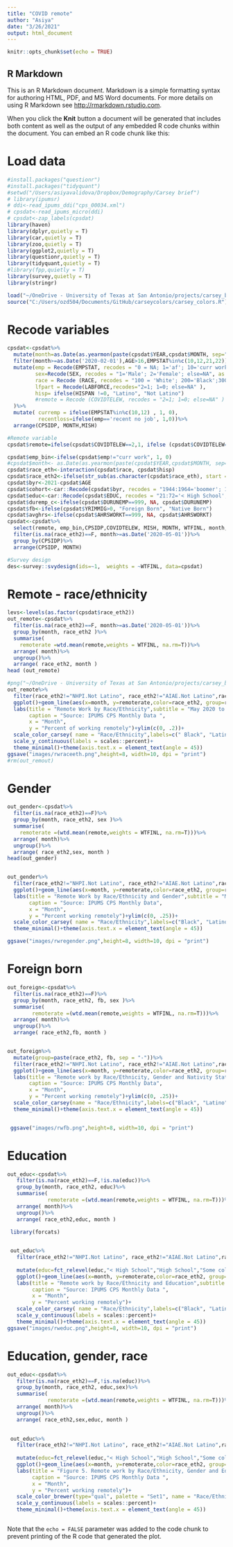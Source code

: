 ```yaml
---
title: "COVID remote"
author: "Asiya"
date: "3/26/2021"
output: html_document
---
```


```r
knitr::opts_chunk$set(echo = TRUE)
```

## R Markdown

This is an R Markdown document. Markdown is a simple formatting syntax for authoring HTML, PDF, and MS Word documents. For more details on using R Markdown see <http://rmarkdown.rstudio.com>.

When you click the **Knit** button a document will be generated that includes both content as well as the output of any embedded R code chunks within the document. You can embed an R code chunk like this:

# Load data 
```r
#install.packages("questionr")
#install.packages("tidyquant")
#setwd("/Users/asiyavalidova/Dropbox/Demography/Carsey brief")
# library(ipumsr)
# ddi<-read_ipums_ddi("cps_00034.xml")
# cpsdat<-read_ipums_micro(ddi)
# cpsdat<-zap_labels(cpsdat)
library(haven)
library(dplyr,quietly = T)
library(car,quietly = T)
library(zoo,quietly = T)
library(ggplot2,quietly = T)
library(questionr,quietly = T)
library(tidyquant,quietly = T)
#library(fpp,quietly = T)
library(survey,quietly = T)
library(stringr)
```

```r
load("~/OneDrive - University of Texas at San Antonio/projects/carsey_brief/cpsbriefdata.Rdata")
source("C:/Users/ozd504/Documents/GitHub/carseycolors/carsey_colors.R")
```


# Recode variables
```r
cpsdat<-cpsdat%>%
  mutate(month=as.Date(as.yearmon(paste(cpsdat$YEAR,cpsdat$MONTH, sep="/"), format = "%Y/%m")))%>%
  filter(month>=as.Date('2020-02-01'),AGE>16,EMPSTAT%in%c(10,12,21,22))%>%
  mutate(emp = Recode(EMPSTAT, recodes = "0 = NA; 1='af'; 10='curr work'; 12 = 'recent no job'; 20:22='unemp'"),
         sex=Recode(SEX, recodes = "1='Male'; 2='Female'; else=NA", as.factor=T),
         race = Recode (RACE, recodes = "100 = 'White'; 200='Black';300='AIAE';651='Asian';652='NHPI';802:830='multiple'; else=NA"),
         lfpart = Recode(LABFORCE,recodes="2=1; 1=0; else=NA" ),
         hisp= ifelse(HISPAN !=0, "Latino", "Not Latino")
         #remote = Recode (COVIDTELEW, recodes = "2=1; 1=0; else=NA" )
  )%>%
  mutate( curremp = ifelse(EMPSTAT%in%c(10,12) , 1, 0),
          recentloss=ifelse(emp=='recent no job', 1,0))%>%
  arrange(CPSIDP, MONTH,MISH)

#Remote variable
cpsdat$remote=ifelse(cpsdat$COVIDTELEW==2,1, ifelse (cpsdat$COVIDTELEW==1,0, NA))

cpsdat$emp_bin<-ifelse(cpsdat$emp!="curr work", 1, 0)
#cpsdat$month<- as.Date(as.yearmon(paste(cpsdat$YEAR,cpsdat$MONTH, sep="/"), format = "%Y/%m"))
cpsdat$race_eth<-interaction(cpsdat$race, cpsdat$hisp)
cpsdat$race_eth2<-ifelse(str_sub(as.character(cpsdat$race_eth), start = -10)=="Not Latino", as.character(cpsdat$race_eth),"Latino")
cpsdat$byr<-2021-cpsdat$AGE
cpsdat$cohort<-car::Recode(cpsdat$byr, recodes = "1944:1964='boomer'; 1965:1979='genx'; 1980:1994='geny'; 1995:2015='genz'; else=NA")
cpsdat$educ<-car::Recode(cpsdat$EDUC, recodes = "21:72='< High School'; 73='High School'; 81:110='Some college';  111:125='Bachelors +';else=NA; 0=NA", as.factor=T)
cpsdat$duremp_c<-ifelse(cpsdat$DURUNEMP==999, NA, cpsdat$DURUNEMP)
cpsdat$fb<-ifelse(cpsdat$YRIMMIG>0, "Foreign Born", "Native Born")
cpsdat$avghrs<-ifelse(cpsdat$AHRSWORKT==999, NA, cpsdat$AHRSWORKT)
cpsdat<-cpsdat%>%
  select(remote, emp_bin,CPSIDP,COVIDTELEW, MISH, MONTH, WTFINL, month, race_eth2, curremp,educ, sex, race, emp, YEAR, AGE, PANLWT, EDUC, avghrs, ABSENT, WKSTAT, EMPSAME, MULTJOB, NUMJOB,recentloss,fb, cohort , METRO, duremp_c, lfpart)%>%
  filter(is.na(race_eth2)==F, month>=as.Date('2020-05-01'))%>%
  group_by(CPSIDP)%>%
  arrange(CPSIDP, MONTH)

#Survey design
des<-survey::svydesign(ids=~1,  weights = ~WTFINL, data=cpsdat)
```

# Remote - race/ethnicity
```r
levs<-levels(as.factor(cpsdat$race_eth2))
out_remote<-cpsdat%>%
  filter(is.na(race_eth2)==F, month>=as.Date('2020-05-01'))%>%
  group_by(month, race_eth2 )%>%
  summarise(
    remoterate =wtd.mean(remote,weights = WTFINL, na.rm=T))%>%
  arrange( month)%>%
  ungroup()%>%
  arrange( race_eth2, month )
head (out_remote)

#png("~/OneDrive - University of Texas at San Antonio/projects/carsey_brief/Figure1.png")
out_remote%>%
  filter(race_eth2!="NHPI.Not Latino", race_eth2!="AIAE.Not Latino",race_eth2!="multiple.Not Latino", remoterate!=0, race_eth2!="Asian.Not Latino")%>%
  ggplot()+geom_line(aes(x=month, y=remoterate,color=race_eth2, group=race_eth2), lwd=2)+
  labs(title = "Remote Work by Race/Ethnicity",subtitle = "May 2020 to May 2021",
       caption = "Source: IPUMS CPS Monthly Data ",
       x = "Month",
       y = "Percent of working remotely")+ylim(c(0, .2))+
  scale_color_carsey( name = "Race/Ethnicity",labels=c(" Black", "Latino"," White"))+
  scale_y_continuous(labels = scales::percent)+
  theme_minimal()+theme(axis.text.x = element_text(angle = 45))  
ggsave("images/rwraceeth.png",height=8, width=10, dpi = "print")
#rm(out_remout) 
```

# Gender
```r
out_gender<-cpsdat%>%
  filter(is.na(race_eth2)==F)%>%
  group_by(month, race_eth2, sex )%>%
  summarise(
    remoterate =(wtd.mean(remote,weights = WTFINL, na.rm=T)))%>%
  arrange( month)%>%
  ungroup()%>%
  arrange( race_eth2,sex, month )
head(out_gender)


out_gender%>%
  filter(race_eth2!="NHPI.Not Latino", race_eth2!="AIAE.Not Latino",race_eth2!="multiple.Not Latino", remoterate!=0, race_eth2!="Asian.Not Latino")%>%
  ggplot()+geom_line(aes(x=month, y=remoterate,color=race_eth2, group=race_eth2), lwd=2)+
  labs(title = "Remote Work by Race/Ethnicity and Gender",subtitle = "May 2020 to May 2021",
       caption = "Source: IPUMS CPS Monthly Data",
       x = "Month",
       y = "Percent working remotely")+ylim(c(0, .25))+
  scale_color_carsey( name = "Race/Ethnicity",labels=c("Black", "Latino"," White"))+facet_wrap(~sex)+scale_y_continuous(labels = scales::percent)+
  theme_minimal()+theme(axis.text.x = element_text(angle = 45))

ggsave("images/rwregender.png",height=8, width=10, dpi = "print")
```

# Foreign born
```r
out_foreign<-cpsdat%>%
  filter(is.na(race_eth2)==F)%>%
  group_by(month, race_eth2, fb, sex )%>%
  summarise(
        remoterate =(wtd.mean(remote,weights = WTFINL, na.rm=T)))%>%
  arrange( month)%>%
  ungroup()%>%
  arrange( race_eth2,fb, month )


out_foreign%>%
  mutate(group=paste(race_eth2, fb, sep = "-"))%>%
  filter(race_eth2!="NHPI.Not Latino", race_eth2!="AIAE.Not Latino",race_eth2!="multiple.Not Latino", remoterate!=0, race_eth2!="Asian.Not Latino")%>%
  ggplot()+geom_line(aes(x=month, y=remoterate,color=race_eth2, group=race_eth2), lwd=2)+
  labs(title = "Remote work by Race/Ethnicity, Gender and Nativity Status",subtitle = "May 2020 to May 2021",
       caption = "Source: IPUMS CPS Monthly Data",
       x = "Month",
       y = "Percent working remotely")+ylim(c(0, .25))+
  scale_color_carsey(name = "Race/Ethnicity",labels=c("Black", "Latino"," White"))+facet_wrap(~fb+sex)+scale_y_continuous(labels = scales::percent)+
  theme_minimal()+theme(axis.text.x = element_text(angle = 45))  


 ggsave("images/rwfb.png",height=8, width=10, dpi = "print")
```

# Education
```r
out_educ<-cpsdat%>%
   filter(is.na(race_eth2)==F,!is.na(educ))%>%
   group_by(month, race_eth2, educ)%>%
   summarise(
             remoterate =(wtd.mean(remote,weights = WTFINL, na.rm=T)))%>%
   arrange( month)%>%
   ungroup()%>%
   arrange( race_eth2,educ, month )
 
 library(forcats)


 out_educ%>%
   filter(race_eth2!="NHPI.Not Latino", race_eth2!="AIAE.Not Latino",race_eth2!="multiple.Not Latino", remoterate!=0, race_eth2!="Asian.Not Latino")%>%
   
   mutate(educ=fct_relevel(educ,"< High School","High School","Some college","Bachelors +" ))%>%
   ggplot()+geom_line(aes(x=month, y=remoterate,color=race_eth2, group=race_eth2), lwd=1.1)+
   labs(title = "Remote work by Race/Ethnicity and Education",subtitle = "May 2020 to May 2021",
        caption = "Source: IPUMS CPS Monthly Data ",
        x = "Month",
        y = "Percent working remotely")+
   scale_color_carsey( name = "Race/Ethnicity",labels=c("Black", "Latino"," White"))+facet_wrap(~educ, ncol = 4)+
   scale_y_continuous(labels = scales::percent)+
   theme_minimal()+theme(axis.text.x = element_text(angle = 45))
ggsave("images/rweduc.png",height=8, width=10, dpi = "print")
```

# Education, gender, race
```r
out_educ<-cpsdat%>%
   filter(is.na(race_eth2)==F,!is.na(educ))%>%
   group_by(month, race_eth2, educ,sex)%>%
   summarise(
             remoterate =(wtd.mean(remote,weights = WTFINL, na.rm=T)))%>%
   arrange( month)%>%
   ungroup()%>%
   arrange( race_eth2,sex,educ, month )
 

 out_educ%>%
   filter(race_eth2!="NHPI.Not Latino", race_eth2!="AIAE.Not Latino",race_eth2!="multiple.Not Latino", remoterate!=0, race_eth2!="Asian.Not Latino")%>%
   
   mutate(educ=fct_relevel(educ,"< High School","High School","Some college","Bachelors +" ))%>%
   ggplot()+geom_line(aes(x=month, y=remoterate,color=race_eth2, group=race_eth2), lwd=1.1)+
   labs(title = "Figure 5. Remote work by Race/Ethnicity, Gender and Education",subtitle = "May 2020 to April  2021",
        caption = "Source: IPUMS CPS Monthly Data ",
        x = "Month",
        y = "Percent working remotely")+
   scale_color_brewer(type="qual", palette = "Set1", name = "Race/Ethnicity",labels=c(" Black", "Latino"," White"))+facet_wrap(~educ+sex, ncol = 4)+
   scale_y_continuous(labels = scales::percent)+
   theme_minimal()+theme(axis.text.x = element_text(angle = 45))

```


```r

```






































Note that the `echo = FALSE` parameter was added to the code chunk to prevent printing of the R code that generated the plot.
